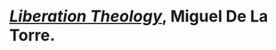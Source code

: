 # [_Liberation Theology_](assets/liberation_theology.pdf){target="_blank"}, Miguel De La Torre. {-} 


